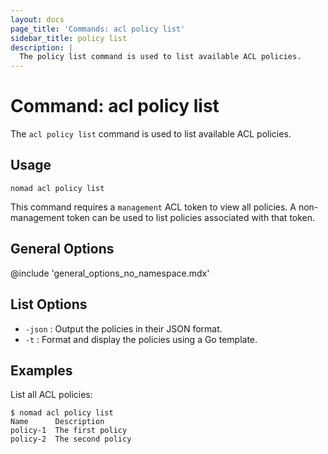 ```yaml
---
layout: docs
page_title: 'Commands: acl policy list'
sidebar_title: policy list
description: |
  The policy list command is used to list available ACL policies.
---
```


# Command: acl policy list

The `acl policy list` command is used to list available ACL policies.

## Usage

```plaintext
nomad acl policy list
```

This command requires a `management` ACL token to view all policies. A
non-management token can be used to list policies associated with that token.

## General Options

@include 'general_options_no_namespace.mdx'

## List Options

- `-json` : Output the policies in their JSON format.
- `-t` : Format and display the policies using a Go template.

## Examples

List all ACL policies:

```shell-session
$ nomad acl policy list
Name      Description
policy-1  The first policy
policy-2  The second policy
```
